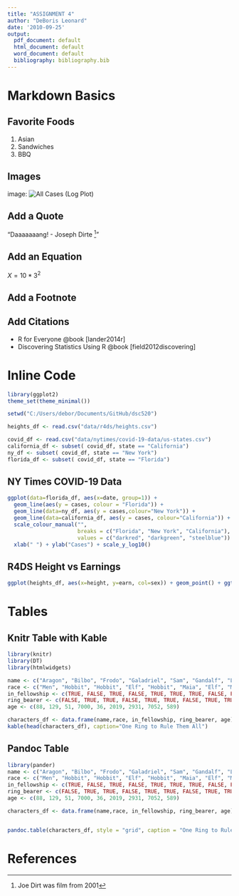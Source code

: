 ---
title: "ASSIGNMENT 4"
author: "DeBoris Leonard"
date: '2010-09-25'
output: 
  pdf_document: default
  html_document: default
  word_document: default
  bibliography: bibliography.bib
---

# Markdown Basics

## Favorite Foods
1. Asian
1. Sandwiches
1. BBQ

## Images
image: ![All Cases (Log Plot)](C:\Users\debor\Documents\GitHub\dsc520\completed\assignment04\plots\10-all-cases-log.png)

## Add a Quote

"Daaaaaaang! - Joseph Dirte [^Joe]"

## Add an Equation
 $X = 10*3^{2}$ 

## Add a Footnote
[^Joe]: Joe Dirt was film from 2001

## Add Citations

* R for Everyone @book[lander2014r]
* Discovering Statistics Using R @book[field2012discovering]

# Inline Code
```{r include = FALSE}
library(ggplot2)
theme_set(theme_minimal())

setwd("C:/Users/debor/Documents/GitHub/dsc520")

heights_df <- read.csv("data/r4ds/heights.csv")

covid_df <- read.csv("data/nytimes/covid-19-data/us-states.csv")
california_df <- subset( covid_df, state == "California")
ny_df <- subset( covid_df, state == "New York")
florida_df <- subset( covid_df, state == "Florida")

```


## NY Times COVID-19 Data
```{r echo = FALSE}
ggplot(data=florida_df, aes(x=date, group=1)) +
  geom_line(aes(y = cases, colour = "Florida")) +
  geom_line(data=ny_df, aes(y = cases,colour="New York")) +
  geom_line(data=california_df, aes(y = cases, colour="California")) +
  scale_colour_manual("",
                      breaks = c("Florida", "New York", "California"),
                      values = c("darkred", "darkgreen", "steelblue")) +
  xlab(" ") + ylab("Cases") + scale_y_log10()

```


## R4DS Height vs Earnings

```{r echo=FALSE}
ggplot(heights_df, aes(x=height, y=earn, col=sex)) + geom_point() + ggtitle('Height vs. Earnings') + xlab('Height (Inches)') + ylab(' Earnings (Dollars)')
```

# Tables

## Knitr Table with Kable
```{r echo=FALSE, warning=FALSE}
library(knitr)
library(DT)
library(htmlwidgets)

name <- c("Aragon", "Bilbo", "Frodo", "Galadriel", "Sam", "Gandalf", "Legolas", "Sauron", "Gollum")
race <- c("Men", "Hobbit", "Hobbit", "Elf", "Hobbit", "Maia", "Elf", "Maia", "Hobbit")
in_fellowship <- c(TRUE, FALSE, TRUE, FALSE, TRUE, TRUE, TRUE, FALSE, FALSE)
ring_bearer <- c(FALSE, TRUE, TRUE, FALSE, TRUE, TRUE, FALSE, TRUE, TRUE)
age <- c(88, 129, 51, 7000, 36, 2019, 2931, 7052, 589)

characters_df <- data.frame(name,race, in_fellowship, ring_bearer, age)
kable(head(characters_df), caption="One Ring to Rule Them All")
```


## Pandoc Table
```{r echo=FALSE, warning=FALSE}
library(pander)
name <- c("Aragon", "Bilbo", "Frodo", "Galadriel", "Sam", "Gandalf", "Legolas", "Sauron", "Gollum")
race <- c("Men", "Hobbit", "Hobbit", "Elf", "Hobbit", "Maia", "Elf", "Maia", "Hobbit")
in_fellowship <- c(TRUE, FALSE, TRUE, FALSE, TRUE, TRUE, TRUE, FALSE, FALSE)
ring_bearer <- c(FALSE, TRUE, TRUE, FALSE, TRUE, TRUE, FALSE, TRUE, TRUE)
age <- c(88, 129, 51, 7000, 36, 2019, 2931, 7052, 589)

characters_df <- data.frame(name,race, in_fellowship, ring_bearer, age)


pandoc.table(characters_df, style = "grid", caption = "One Ring to Rule Them All")
```



# References